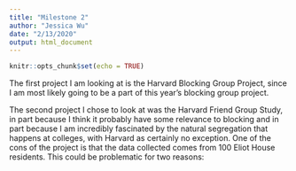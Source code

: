 ```yaml
---
title: "Milestone 2"
author: "Jessica Wu"
date: "2/13/2020"
output: html_document
---
```


```r
knitr::opts_chunk$set(echo = TRUE)
```

The first project I am looking at is the Harvard Blocking Group Project, since
I am most likely going to be a part of this year's blocking group project.

The second project I chose to look at was the Harvard Friend Group Study, in part because I think it probably have some relevance to blocking and in part because I am incredibly fascinated by the natural segregation that happens at colleges, with Harvard as certainly no exception. One of the cons of the project is that the data collected comes from 100 Eliot House residents. This could be problematic for two reasons: 
